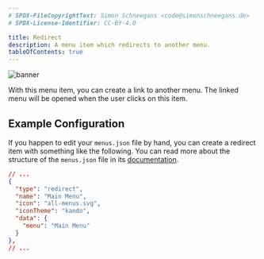 ```yaml
---
# SPDX-FileCopyrightText: Simon Schneegans <code@simonschneegans.de>
# SPDX-License-Identifier: CC-BY-4.0

title: Redirect
description: A menu item which redirects to another menu.
tableOfContents: true
---
```



![banner](../../assets/img/type-redirect.png)

<Intro>
With this menu item, you can create a link to another menu.
The linked menu will be opened when the user clicks on this item.
</Intro>


## <Icon name="solar:settings-bold-duotone" class="inline-icon" /> Example Configuration

If you happen to edit your `menus.json` file by hand, you can create a redirect item with something like the following.
You can read more about the structure of the `menus.json` file in its [documentation](/config-files).

```json title="menus.json"
// ...
{
  "type": "redirect",
  "name": "Main Menu",
  "icon": "all-menus.svg",
  "iconTheme": "kando",
  "data": {
    "menu": "Main Menu"
  }
},
// ...
```